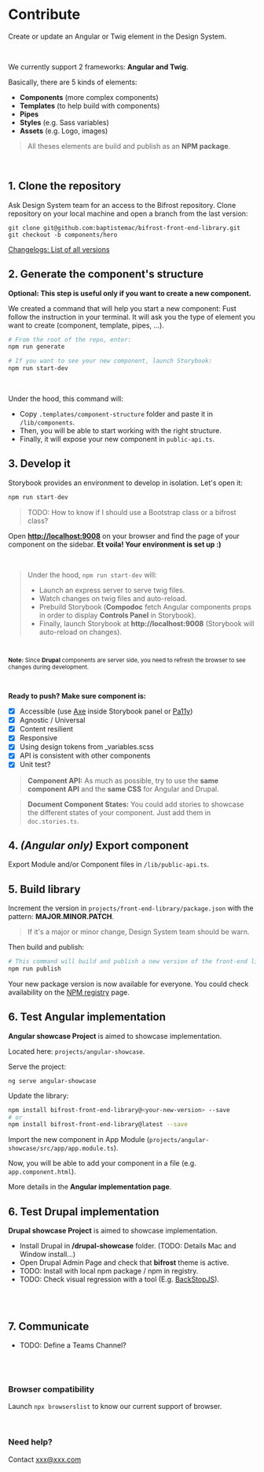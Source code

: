 # Contribute
Create or update an Angular or Twig element in the Design System.

<br/>

We currently support 2 frameworks: **Angular and Twig**.

Basically, there are 5 kinds of elements:
- **Components** (more complex components)
- **Templates** (to help build with components)
- **Pipes**
- **Styles** (e.g. Sass variables)
- **Assets** (e.g. Logo, images)
 
> All theses elements are build and publish as an **NPM package**.

<br/>

## 1. Clone the repository

Ask Design System team for an access to the Bifrost repository.
Clone repository on your local machine and open a branch from the last version: 

```
git clone git@github.com:baptistemac/bifrost-front-end-library.git
git checkout -b components/hero
```

[Changelogs: List of all versions](https://github.com/baptistemac/bifrost-front-end-library/releases)

## 2. Generate the component's structure
**Optional: This step is useful only if you want to create a new component.**
<br/>

We created a command that will help you start a new component: 
Fust follow the instruction in your terminal. It will ask you the type of element you want to create (component, template, pipes, ...).

```bash
# From the root of the repo, enter:
npm run generate

# If you want to see your new component, launch Storybook:
npm run start-dev
```

<br/>

Under the hood, this command will:
- Copy `.templates/component-structure` folder and paste it in `/lib/components`.
- Then, you will be able to start working with the right structure.
- Finally, it will expose your new component in `public-api.ts`.


## 3. Develop it
Storybook provides an environment to develop in isolation. Let's open it:

```js
npm run start-dev
```

> TODO: How to know if I should use a Bootstrap class or a bifrost class?

Open **[http://localhost:9008]()** on your browser and find the page of your component on the sidebar.
**Et voila! Your environment is set up :)**

<br/>

> Under the hood, `npm run start-dev` will:
> - Launch an express server to serve twig files.
> - Watch changes on twig files and auto-reload.
> - Prebuild Storybook (**Compodoc** fetch Angular components props in order to display **Controls Panel** in Storybook).
> - Finally, launch Storybook at **http://localhost:9008** (Storybook will auto-reload on changes).

<br/>

<small>

**Note:** Since **Drupal** components are server side, you need to refresh the browser to see changes during development.

</small>

<br/>

**Ready to push? Make sure component is:**

- [x] Accessible (use [Axe]() inside Storybook panel or [Pa11y](https://github.com/pa11y/pa11y)) 
- [x] Agnostic / Universal
- [x] Content resilient
- [x] Responsive
- [x] Using design tokens from _variables.scss
- [x] API is consistent with other components
- [x] Unit test?

> **Component API:** As much as possible, try to use the **same component API** and the **same CSS** for Angular and Drupal.

> **Document Component States:** You could add stories to showcase the different states of your component. Just add them in `doc.stories.ts`.

## 4. _(Angular only)_ Export component
Export Module and/or Component files in `/lib/public-api.ts`.

## 5. Build library

Increment the version in `projects/front-end-library/package.json` with the pattern: **MAJOR.MINOR.PATCH**. 
> If it's a major or minor change, Design System team should be warn.

Then build and publish:
```bash
# This command will build and publish a new version of the front-end library.
npm run publish
```
Your new package version is now available for everyone.
You could check availability on the [NPM registry](https://www.npmjs.com/package/@videotron-ui/bifrost-front-end-library) page.

## 6. Test Angular implementation
**Angular showcase Project** is aimed to showcase implementation.

Located here: `projects/angular-showcase`.

Serve the project:

`ng serve angular-showcase`

Update the library:

```bash
npm install bifrost-front-end-library@<your-new-version> --save
# or
npm install bifrost-front-end-library@latest --save
```

Import the new component in App Module (`projects/angular-showcase/src/app/app.module.ts`).

Now, you will be able to add your component in a file (e.g. `app.component.html`).

More details in the **Angular implementation page**.


## 6. Test Drupal implementation
**Drupal showcase Project** is aimed to showcase implementation.

- Install Drupal in **/drupal-showcase** folder. (TODO: Details Mac and Window install...)
- Open Drupal Admin Page and check that **bifrost** theme is active.
- TODO: Install with local npm package / npm in registry.
- TODO: Check visual regression with a tool (E.g. [BackStopJS](http://garris.github.io/BackstopJS/)).

```bash
```

<br/>

## 7. Communicate
- TODO: Define a Teams Channel?

<br/><br/>

### Browser compatibility
Launch `npx browserslist` to know our current support of browser.

<br/>

### Need help?
Contact xxx@xxx.com